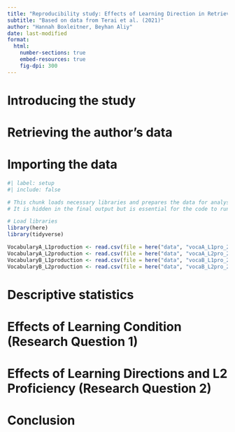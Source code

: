 ```yaml
---
title: "Reproducibility study: Effects of Learning Direction in Retrieval Practice on EFL Vocabulary Learning"
subtitle: "Based on data from Terai et al. (2021)"
author: "Hannah Boxleitner, Beyhan Aliy"
date: last-modified
format:
  html:
    number-sections: true
    embed-resources: true
    fig-dpi: 300
---
```


# Introducing the study

# Retrieving the author's data

# Importing the data

```r
#| label: setup
#| include: false

# This chunk loads necessary libraries and prepares the data for analysis.
# It is hidden in the final output but is essential for the code to run.

# Load libraries
library(here)
library(tidyverse)

```

```r
VocabularyA_L1production <- read.csv(file = here("data", "vocaA_L1pro_20210313.csv"))
VocabularyA_L2production <- read.csv(file = here("data", "vocaA_L2pro_20210313.csv"))
VocabularyB_L1production <- read.csv(file = here("data", "vocaB_L1pro_20210313.csv"))
VocabularyB_L2production <- read.csv(file = here("data", "vocaB_L2pro_20210313.csv"))
```

# Descriptive statistics

# Effects of Learning Condition (Research Question 1)

# Effects of Learning Directions and L2 Proficiency (Research Question 2)

# Conclusion
